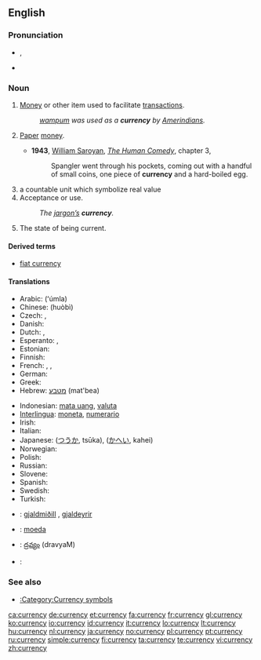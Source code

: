 ==English==

{{wikipedia}}

===Pronunciation===
* {{a|US}} {{IPA|/ˈkɝ.ən.si/}}, {{SAMPA|/"k3`.@n.si/}}
* {{audio|en-us-currency.ogg|Audio (US)}}

===Noun===
{{en-noun|currencies|-}}

# [[Money]] or other item used to facilitate [[transaction]]s.
#: ''[[wampum]] was used as a '''currency''' by [[Amerindian]]s.''
# {{context|more|_|specifically}} [[paper|Paper]] [[money]].
#* '''1943''', [[w:William Saroyan|William Saroyan]], [[w:The Human Comedy (novel)|''The Human Comedy'']], chapter 3,
#*: Spangler went through his pockets, coming out with a handful of small coins, one piece of '''currency''' and a hard-boiled egg.
# a countable unit which symbolize real value
# Acceptance or use.
#: ''The [[jargon|jargon’s]] '''currency'''.''
# The state of being current.

====Derived terms====
* [[fiat currency]]

====Translations====
{{trans-top|money or other item used to facilitate transactions}}
* Arabic: {{Arab|[[عملة]]}} (ʻúmla) {{f}}
* Chinese: {{zh-ts|貨幣|货币}} (huòbì)
* Czech: {{t-|cs|měna|f}}, {{t+|cs|valuta|f}}
* Danish: {{t+|da|valuta}}
* Dutch: {{t-|nl|munteenheid|f}}, {{t-|nl|valuta}}
* Esperanto: {{t-|eo|mono|xs=Esperanto}}, {{t-|eo|valuto|xs=Esperanto}}
* Estonian: {{t-|et|valuuta}}
* Finnish: {{t+|fi|valuutta}}
* French: {{t+|fr|monnaie|f}}, {{t+|fr|devise|f}}, {{t+|fr|numéraire|m}}
* German: {{t+|de|Währung|f}}
* Greek: {{t+|el|νόμισμα|n|sc=Grek}}
* Hebrew: [[מטבע]] (mat'bea) {{m}}
{{trans-mid}}
* Indonesian: [[mata uang]], [[valuta]]
* [[Interlingua]]: [[moneta]], [[numerario]]
* Irish: {{t|ga|airgeadra|m|xs=Irish}}
* Italian: {{t+|it|valuta}}
* Japanese: {{Jpan|[[通貨]]}} ([[つうか]], tsūka), {{Jpan|[[貨幣]]}} ([[かへい]], kahei)
* Norwegian: {{t-|no|valuta}}
* Polish: {{t+|pl|waluta|f}}
* Russian: {{t+|ru|валюта|f|tr=valjúta|sc=Cyrl}}
* Slovene: {{t-|sl|valuta|f}}
* Spanish: {{t+|es|moneda|f}}
* Swedish: {{t+|sv|valuta}}
* Turkish: {{t+|tr|para birimi}}
{{trans-bottom}}

{{checktrans-top}}
<!--added {{ttbc}}s here.-->
* {{ttbc|Icelandic}}: [[gjaldmiðill]] {{m}}, [[gjaldeyrir]] {{m}}
{{trans-mid}}
* {{ttbc|Portuguese}}: [[moeda]] {{f}}
* {{ttbc|Telugu}}: [[ద్రవ్యం]] (dravyaM)
* {{ttbc|Thai}}: {{Thai|[[เงินตรา]]}}
{{trans-bottom}}

===See also===
* [[:Category:Currency symbols]]

[[ca:currency]]
[[de:currency]]
[[et:currency]]
[[fa:currency]]
[[fr:currency]]
[[gl:currency]]
[[ko:currency]]
[[io:currency]]
[[id:currency]]
[[it:currency]]
[[lo:currency]]
[[lt:currency]]
[[hu:currency]]
[[nl:currency]]
[[ja:currency]]
[[no:currency]]
[[pl:currency]]
[[pt:currency]]
[[ru:currency]]
[[simple:currency]]
[[fi:currency]]
[[ta:currency]]
[[te:currency]]
[[vi:currency]]
[[zh:currency]]